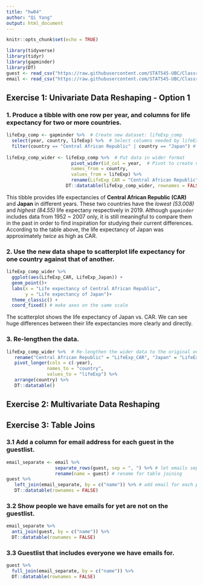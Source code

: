 ```yaml
---
title: "hw04"
author: "Qi Yang"
output: html_document
---
```


```r
knitr::opts_chunk$set(echo = TRUE)
```
```r
library(tidyverse)
library(tidyr)
library(gapminder)
library(DT)
guest <- read_csv("https://raw.githubusercontent.com/STAT545-UBC/Classroom/master/data/wedding/attend.csv")
email <- read_csv("https://raw.githubusercontent.com/STAT545-UBC/Classroom/master/data/wedding/emails.csv")
```

## Exercise 1: Univariate Data Reshaping - Option 1
### 1. Produce a tibble with one row per year, and columns for life expectancy for two or more countries.
```r
lifeExp_comp <- gapminder %>%  # Create new dataset: lifeExp_comp
  select(year, country, lifeExp) %>%  # Select columns needed by lifeExp_comp
  filter(country == "Central African Republic" | country == "Japan") # Choose two countries we are interested in
  
lifeExp_comp_wider <- lifeExp_comp %>%  # Put data in wider format
                        pivot_wider(id_col = year,  # Pivot to create new columns for each country
                        names_from = country,
                        values_from = lifeExp) %>% 
                        rename(LifeExp_CAR = "Central African Republic", LifeExp_Japan = "Japan")
                      DT::datatable(lifeExp_comp_wider, rownames = FALSE)
```
This tibble provides life expectancies of **Central African Republic (CAR)** and **Japan** in different years. These two countries have the *lowest (53.008)* and *highest (84.55)* life expectany respectively in 2019. Although `gapminder` includes data from 1952 ~ 2007 only, it is still meaningful to compare them in the past in order to find inspiration for studying their current differences. According to the table above, the life expectancy of Japan was approximately *twice* as high as CAR.

### 2. Use the new data shape to scatterplot life expectancy for one country against that of another.
```r
lifeExp_comp_wider %>% 
  ggplot(aes(LifeExp_CAR, LifeExp_Japan)) + 
  geom_point()+
  labs(x = "Life expectancy of Central African Republic",
       y = "Life expectancy of Japan")+
  theme_classic() +
  coord_fixed() # make axes on the same scale
```

The scatterplot shows the life expectancy of Japan vs. CAR. We can see huge differences between their life expectancies more clearly and directly.

### 3. Re-lengthen the data.

```r
lifeExp_comp_wider %>%  # Re-lengthen the wider data to the original one
   rename("Central African Republic" = "LifeExp_CAR", "Japan" = "LifeExp_Japan") %>% 
   pivot_longer(cols = c(-year),
               names_to = "country",
               values_to = "lifeExp") %>% 
   arrange(country) %>% 
   DT::datatable()
```

## Exercise 2: Multivariate Data Reshaping

## Exercise 3: Table Joins
### 3.1 Add a column for email address for each guest in the guestlist.

```r
email_separate <- email %>% 
                  separate_rows(guest, sep = ", ") %>% # let emails separated for each person
                  rename(name = guest) # rename for table joining
guest %>% 
   left_join(email_separate, by = c("name")) %>% # add email for each person in guest dataset 
   DT::datatable(rownames = FALSE)
```

### 3.2 Show people we have emails for yet are not on the guestlist.

```r
email_separate %>% 
  anti_join(guest, by = c("name")) %>% 
  DT::datatable(rownames = FALSE)
```

### 3.3 Guestlist that includes everyone we have emails for.

```r
guest %>% 
  full_join(email_separate, by = c("name")) %>% 
  DT::datatable(rownames = FALSE)
```

